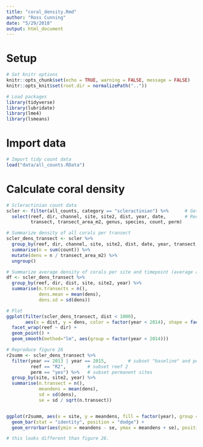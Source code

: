 ```yaml
---
title: "coral_density.Rmd"
author: "Ross Cunning"
date: "5/29/2018"
output: html_document
---
```


# Setup

```r
# Set knitr options
knitr::opts_chunk$set(echo = TRUE, warning = FALSE, message = FALSE)
knitr::opts_knit$set(root.dir = normalizePath(".."))
```

```r
# Load packages
library(tidyverse)
library(lubridate)
library(lme4)
library(lsmeans)
```

# Import data

```r
# Import tidy count data
load("data/all_counts.RData")
```

# Calculate coral density
```r
# Scleractinian count data
scler <- filter(all_counts, category == "scleractinian") %>%      # Get scleractinians only
  select(reef, dir, channel, site, site2, dist, year, date,       # Reorder columns
         transect, transect_area_m2, genus, species, count, perm)

# Summarize density of all corals per transect
scler_dens_transect <- scler %>%
  group_by(reef, dir, channel, site, site2, dist, date, year, transect, transect_area_m2, perm) %>%
  summarise(n = sum(count)) %>%
  mutate(dens = n / transect_area_m2) %>%
  ungroup()

# Summarize average density of corals per site and timepoint (average across transects)
df <- scler_dens_transect %>%
  group_by(reef, dir, dist, site, site2, year) %>%
  summarise(n.transects = n(),
            dens.mean = mean(dens),
            dens.sd = sd(dens))

# Plot
ggplot(filter(scler_dens_transect, dist < 1000), 
       aes(x = dist, y = dens, color = factor(year < 2014), shape = factor(year))) + 
  facet_wrap(reef ~ dir) +
  geom_point() +
  geom_smooth(method="lm", aes(group = factor(year < 2014)))
```

```r
# Reproduce figure 26
r2summ <- scler_dens_transect %>%
  filter(year == 2013 | year == 2015,        # subset "baseline" and post-construction
         reef == "R2",        # subset reef 2
         perm == "yes") %>%   # subset permanent sites
  group_by(site, site2, year) %>%
  summarise(n.transect = n(),
            meandens = mean(dens),
            sd = sd(dens),
            se = sd / sqrt(n.transect))


ggplot(r2summ, aes(x = site, y = meandens, fill = factor(year), group = factor(year))) + 
  geom_bar(stat = "identity", position = "dodge") +
  geom_errorbar(aes(ymin = meandens - se, ymax = meandens + se), position = "dodge")

# this looks different than figure 26.
```

